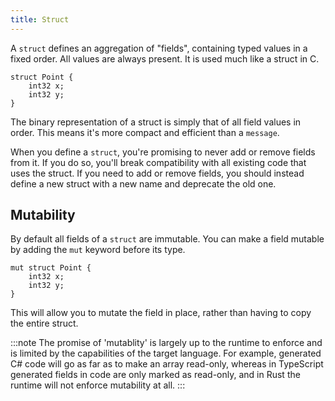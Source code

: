 ```yaml
---
title: Struct
---
```


A `struct` defines an aggregation of "fields", containing typed values in a fixed order. All values are always present. It is used much like a struct in C.

```bebop
struct Point { 
    int32 x; 
    int32 y; 
}
```

The binary representation of a struct is simply that of all field values in order. This means it's more compact and efficient than a `message`.

When you define a `struct`, you're promising to never add or remove fields from it. If you do so, you'll break compatibility with all existing code that uses the struct. If you need to add or remove fields, you should instead define a new struct with a new name and deprecate the old one.

## Mutability

By default all fields of a `struct` are immutable. You can make a field mutable by adding the `mut` keyword before its type.

```bebop ins="mut"
mut struct Point { 
    int32 x; 
    int32 y; 
}
```

This will allow you to mutate the field in place, rather than having to copy the entire struct. 

:::note
The promise of 'mutablity' is largely up to the runtime to enforce and is limited by the capabilities of the target language. For example, generated C# code will go as far as to make an array read-only, whereas in TypeScript generated fields in code are only marked as read-only, and in Rust the runtime will not enforce mutability at all.
:::